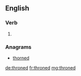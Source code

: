 ==English==

===Verb===
{{head|en}}

# {{en-past of|throne}}

===Anagrams===
* [[thorned#English|thorned]]

[[de:throned]]
[[fr:throned]]
[[mg:throned]]